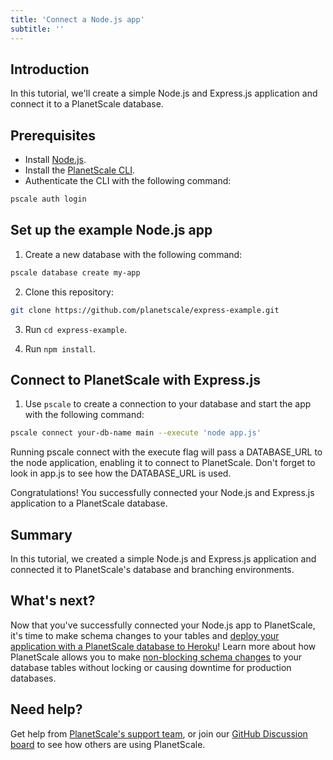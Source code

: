 ```yaml
---
title: 'Connect a Node.js app'
subtitle: ''
---
```


## Introduction

In this tutorial, we'll create a simple Node.js and Express.js application and connect it to a PlanetScale database.

## Prerequisites

- Install [Node.js](https://nodejs.org/en/download/).
- Install the [PlanetScale CLI](https://github.com/planetscale/cli).
- Authenticate the CLI with the following command:

```zsh
pscale auth login
```

## Set up the example Node.js app

1. Create a new database with the following command:

```zsh
pscale database create my-app
```

2. Clone this repository:

```zsh
git clone https://github.com/planetscale/express-example.git
```

3. Run `cd express-example`.

4. Run `npm install`.

## Connect to PlanetScale with Express.js

1. Use `pscale` to create a connection to your database and start the app with the following command:

```zsh
pscale connect your-db-name main --execute 'node app.js'
```

<InfoBlock type="tip">
  Running pscale connect with the execute flag will pass a DATABASE_URL to the
  node application, enabling it to connect to PlanetScale. Don't forget to look
  in app.js to see how the DATABASE_URL is used.
</InfoBlock>

Congratulations! You successfully connected your Node.js and Express.js application to a PlanetScale database.

## Summary

In this tutorial, we created a simple Node.js and Express.js application and connected it to PlanetScale's database and branching environments.

## What's next?

Now that you've successfully connected your Node.js app to PlanetScale, it's time to make schema changes to your tables and [deploy your application with a PlanetScale database to Heroku](/tutorial/deploy-to-heroku)! Learn more about how PlanetScale allows you to make [non-blocking schema changes](/concepts/nonblocking-schema-changes) to your database tables without locking or causing downtime for production databases.

## Need help?

Get help from [PlanetScale's support team](https://www.planetscale.com/support), or join our [GitHub Discussion board](https://github.com/planetscale/beta/discussions) to see how others are using PlanetScale.
